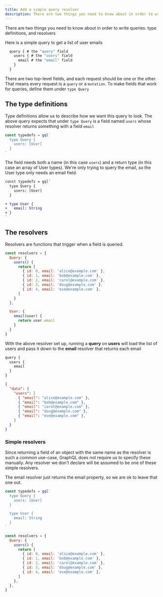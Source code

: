 ```yaml
---
title: Add a simple query resolver
description: There are two things you need to know about in order to write queries
---
```


There are two things you need to know about in order to write queries: type definitions, and resolvers

Here is a simple query to get a list of user emails

```js
  query { # the "query" field
    users { # the "users" field
      email # the "email" field
    }
  }
```

There are two top-level fields, and each request should be one or the other. That means every request is a `query` or a `mutation`. To make fields that work for queries, define them under `type Query`

## The type definitions

Type definitions allow us to describe how we want this query to look. The above query expects that under `type Query` is a field named `users` whose resolver returns something with a field `email`

```js
const typedefs = gql`
  type Query {
    users: [User]
  }
`
```

The field needs both a name (in this case `users`) and a return type (in this case an array of User types). We're only trying to query the email, so the User type only needs an email field.

```diff
const typedefs = gql`
  type Query {
    users: [User]
  }

+ type User {
+   email: String
+ }
`
```

## The resolvers

Resolvers are functions that trigger when a field is queried.

```js
const resolvers = {
  Query: {
    users() {
      return [
        { id: 0, email: 'alice@example.com' },
        { id: 1, email: 'bob@example.com' },
        { id: 2, email: 'carol@example.com' },
        { id: 3, email: 'doug@example.com' },
        { id: 4, email: 'eve@example.com' },
      ]
    }
  },

  User: {
    email(user) {
      return user.email
    }
  }
}
```

With the above resolver set up, running a **query** on **users** will load the list of users and pass it down to the **email** resolver that returns each email

```js
query {
  users {
    email
  }
}
```
```json
{
  "data": {
    "users": [
      { "email": "alice@example.com" },
      { "email": "bob@example.com" },
      { "email": "carol@example.com" },
      { "email": "doug@example.com" },
      { "email": "eve@example.com" },
    ]
  }
}
```

### Simple resolvers

Since returning a field of an object with the same name as the resolver is such a common use-case, GraphQL does not require us to specify these manually. Any resolver we don't declare will be assumed to be one of these simple resolvers.

The email resolver just returns the email property, so we are ok to leave that one out.

```js
const typedefs = gql`
  type Query {
    users: [User]
  }

  type User {
    email: String
  }
`

const resolvers = {
  Query: {
    users() {
      return [
        { id: 0, email: 'alice@example.com' },
        { id: 1, email: 'bob@example.com' },
        { id: 2, email: 'carol@example.com' },
        { id: 3, email: 'doug@example.com' },
        { id: 4, email: 'eve@example.com' },
      ]
    },
  },
}
```

